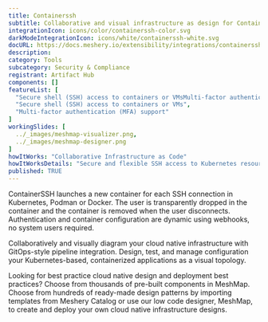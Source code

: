 ```yaml
---
title: Containerssh
subtitle: Collaborative and visual infrastructure as design for Containerssh
integrationIcon: icons/color/containerssh-color.svg
darkModeIntegrationIcon: icons/white/containerssh-white.svg
docURL: https://docs.meshery.io/extensibility/integrations/containerssh
description: 
category: Tools
subcategory: Security & Compliance
registrant: Artifact Hub
components: []
featureList: [
  "Secure shell (SSH) access to containers or VMsMulti-factor authentication (MFA) supportCustomizable authentication and authorizationManages ContainerSSHSecure and flexible SSH access to Kubernetes resources",
  "Secure shell (SSH) access to containers or VMs",
  "Multi-factor authentication (MFA) support"
]
workingSlides: [
  ../_images/meshmap-visualizer.png,
  ../_images/meshmap-designer.png
]
howItWorks: "Collaborative Infrastructure as Code"
howItWorksDetails: "Secure and flexible SSH access to Kubernetes resources"
published: TRUE
---
```

<p>
ContainerSSH launches a new container for each SSH connection in Kubernetes, Podman or Docker. The user is transparently dropped in the container and the container is removed when the user disconnects. Authentication and container configuration are dynamic using webhooks, no system users required.
</p>
<p>
    Collaboratively and visually diagram your cloud native infrastructure with GitOps-style pipeline integration. Design, test, and manage configuration your Kubernetes-based, containerized applications as a visual topology.
</p>
<p>
    Looking for best practice cloud native design and deployment best practices? Choose from thousands of pre-built components in MeshMap. Choose from hundreds of ready-made design patterns by importing templates from Meshery Catalog or use our low code designer, MeshMap, to create and deploy your own cloud native infrastructure designs.
</p>
